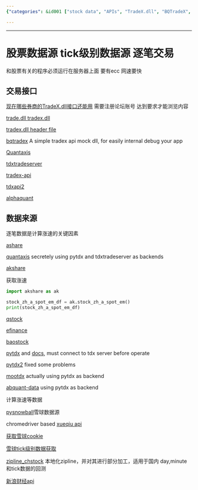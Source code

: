 ```yaml
---
{"categories": &id001 ["stock data", "APIs", "TradeX.dll", "BQTradeX", "Quantaxis", "TdxTradeServer", "NewSinaFinance API"], "category": "Stock Data", "date": "2023-12-22 23:52:59", "description": "This article provides resources for acquiring and processing tick-level stock data, such as APIs like TradeX.dll and BQTradeX, and tools like Quantaxis and TdxTradeServer. It specifically focuses on obtaining day, minute, and tick-level data from China's NewSinaFinance API.", "tags": *id001, "title": "股票数据源 tick级别数据源 逐笔交易"}

---
```


------

# 股票数据源 tick级别数据源 逐笔交易

和股票有关的程序必须运行在服务器上面 要有ecc 网速要快

## 交易接口

[现在哪些券商的TradeX.dll接口还能用](https://www.55188.com/thread-8939286-1-1.html) 需要注册论坛账号 达到要求才能浏览内容

[trade.dll tradex.dll](https://github.com/James4Ever0/Order9)

[tradex.dll header file](https://github.com/296083197/ts/blob/master/TradeX-B/TradeXDemo-B/TradeX.h)

[bqtradex](https://github.com/sunwind/BQTradeX) A simple tradex api mock dll, for easily internal debug your app

[Quantaxis](https://github.com/yutiansut/QUANTAXIS)

[tdxtradeserver](https://github.com/corefan/TdxTradeServer)

[tradex-api](https://github.com/southtop/TradeX-API)

[tdxapi2](https://github.com/fswzb/tdxapi2)

[alphaquant](https://github.com/fswzb/alphaquant)

## 数据来源

逐笔数据是计算涨速的关键因素

[ashare](https://github.com/fswzb/Ashare)

[quantaxis](https://github.com/yutiansut/QUANTAXIS) secretely using pytdx and tdxtradeserver as backends

[akshare](https://github.com/akfamily/akshare)

获取涨速

```python
import akshare as ak

stock_zh_a_spot_em_df = ak.stock_zh_a_spot_em()
print(stock_zh_a_spot_em_df)
```

[qstock]()

[efinance](https://efinance.readthedocs.io/en/latest/index.html)

[baostock](http://baostock.com/baostock/index.php/A%E8%82%A1K%E7%BA%BF%E6%95%B0%E6%8D%AE)

[pytdx](https://gitee.com/better319/pytdx/) and [docs](https://rainx.gitbooks.io/pytdx/content/pytdx_hq.html), must connect to tdx server before operate

[pytdx2](https://github.com/liewhite/pytdx2) fixed some problems

[mootdx](https://github.com/TianShengBingFeiNiuRen/moo-tdx-api/tree/master/Lib/site-packages/mootdx/financial) actually using pytdx as backend

[abquant-data](https://github.com/yssource/abquant-data/blob/develop/abquant/data/tdx_api.py) using pytdx as backend

计算涨速等数据

[pysnowball](https://github.com/uname-yang/pysnowball)雪球数据源

chromedriver based [xueqiu api](https://github.com/1dot75cm/xueqiu)

[获取雪球cookie](https://blog.crackcreed.com/diy-xue-qiu-app-shu-ju-api/)

[雪球tick级别数据获取](https://github.com/easyQuant/trade_bundle/blob/master/index.py)

[zipline_chstock](https://github.com/fangshi1991/zipline_chstock) 本地化zipline，并对其进行部分加工，适用于国内 day,minute 和tick数据的回测

[新浪财经api](https://github.com/knotgd/option_data/blob/55dad688b0e351b7aae43919a2beac50c536aa3a/core/constant.py)

